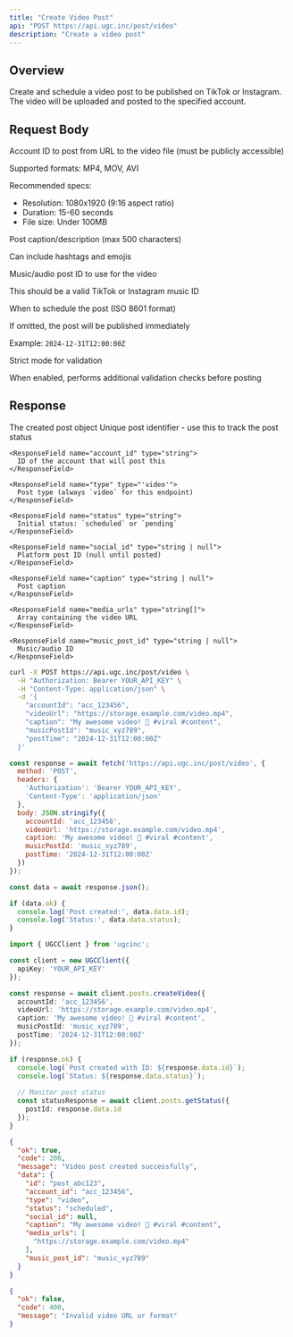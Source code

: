 ```yaml
---
title: "Create Video Post"
api: "POST https://api.ugc.inc/post/video"
description: "Create a video post"
---
```


## Overview

Create and schedule a video post to be published on TikTok or Instagram. The video will be uploaded and posted to the specified account.

## Request Body

<ParamField body="accountId" type="string" required>
  Account ID to post from
</ParamField>

<ParamField body="videoUrl" type="string" required>
  URL to the video file (must be publicly accessible)
  
  Supported formats: MP4, MOV, AVI
  
  Recommended specs:
  - Resolution: 1080x1920 (9:16 aspect ratio)
  - Duration: 15-60 seconds
  - File size: Under 100MB
</ParamField>

<ParamField body="caption" type="string">
  Post caption/description (max 500 characters)
  
  Can include hashtags and emojis
</ParamField>

<ParamField body="musicPostId" type="string">
  Music/audio post ID to use for the video
  
  This should be a valid TikTok or Instagram music ID
</ParamField>

<ParamField body="postTime" type="string">
  When to schedule the post (ISO 8601 format)
  
  If omitted, the post will be published immediately
  
  Example: `2024-12-31T12:00:00Z`
</ParamField>

<ParamField body="strict" type="boolean" default={false}>
  Strict mode for validation
  
  When enabled, performs additional validation checks before posting
</ParamField>

## Response

<ResponseField name="data" type="Post">
  The created post object
  
  <Expandable title="Post properties">
    <ResponseField name="id" type="string">
      Unique post identifier - use this to track the post status
    </ResponseField>
    
    <ResponseField name="account_id" type="string">
      ID of the account that will post this
    </ResponseField>
    
    <ResponseField name="type" type="'video'">
      Post type (always `video` for this endpoint)
    </ResponseField>
    
    <ResponseField name="status" type="string">
      Initial status: `scheduled` or `pending`
    </ResponseField>
    
    <ResponseField name="social_id" type="string | null">
      Platform post ID (null until posted)
    </ResponseField>
    
    <ResponseField name="caption" type="string | null">
      Post caption
    </ResponseField>
    
    <ResponseField name="media_urls" type="string[]">
      Array containing the video URL
    </ResponseField>
    
    <ResponseField name="music_post_id" type="string | null">
      Music/audio ID
    </ResponseField>
  </Expandable>
</ResponseField>

<RequestExample>

```bash cURL
curl -X POST https://api.ugc.inc/post/video \
  -H "Authorization: Bearer YOUR_API_KEY" \
  -H "Content-Type: application/json" \
  -d '{
    "accountId": "acc_123456",
    "videoUrl": "https://storage.example.com/video.mp4",
    "caption": "My awesome video! 🎥 #viral #content",
    "musicPostId": "music_xyz789",
    "postTime": "2024-12-31T12:00:00Z"
  }'
```

```javascript JavaScript
const response = await fetch('https://api.ugc.inc/post/video', {
  method: 'POST',
  headers: {
    'Authorization': 'Bearer YOUR_API_KEY',
    'Content-Type': 'application/json'
  },
  body: JSON.stringify({
    accountId: 'acc_123456',
    videoUrl: 'https://storage.example.com/video.mp4',
    caption: 'My awesome video! 🎥 #viral #content',
    musicPostId: 'music_xyz789',
    postTime: '2024-12-31T12:00:00Z'
  })
});

const data = await response.json();

if (data.ok) {
  console.log('Post created:', data.data.id);
  console.log('Status:', data.data.status);
}
```

```typescript React
import { UGCClient } from 'ugcinc';

const client = new UGCClient({
  apiKey: 'YOUR_API_KEY'
});

const response = await client.posts.createVideo({
  accountId: 'acc_123456',
  videoUrl: 'https://storage.example.com/video.mp4',
  caption: 'My awesome video! 🎥 #viral #content',
  musicPostId: 'music_xyz789',
  postTime: '2024-12-31T12:00:00Z'
});

if (response.ok) {
  console.log(`Post created with ID: ${response.data.id}`);
  console.log(`Status: ${response.data.status}`);
  
  // Monitor post status
  const statusResponse = await client.posts.getStatus({
    postId: response.data.id
  });
}
```

</RequestExample>

<ResponseExample>

```json Success Response
{
  "ok": true,
  "code": 200,
  "message": "Video post created successfully",
  "data": {
    "id": "post_abc123",
    "account_id": "acc_123456",
    "type": "video",
    "status": "scheduled",
    "social_id": null,
    "caption": "My awesome video! 🎥 #viral #content",
    "media_urls": [
      "https://storage.example.com/video.mp4"
    ],
    "music_post_id": "music_xyz789"
  }
}
```

```json Error Response
{
  "ok": false,
  "code": 400,
  "message": "Invalid video URL or format"
}
```

</ResponseExample>

